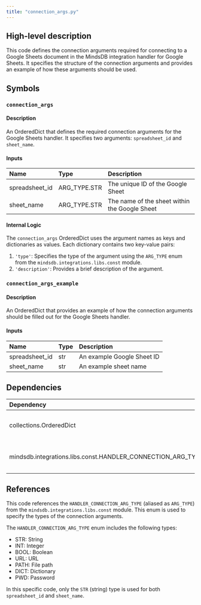 ```yaml
---
title: "connection_args.py"
---
```


## High-level description
This code defines the connection arguments required for connecting to a Google Sheets document in the MindsDB integration handler for Google Sheets. It specifies the structure of the connection arguments and provides an example of how these arguments should be used.

## Symbols

### `connection_args`
#### Description
An OrderedDict that defines the required connection arguments for the Google Sheets handler. It specifies two arguments: `spreadsheet_id` and `sheet_name`.

#### Inputs
| Name | Type | Description |
|:-----|:-----|:------------|
| spreadsheet_id | ARG_TYPE.STR | The unique ID of the Google Sheet |
| sheet_name | ARG_TYPE.STR | The name of the sheet within the Google Sheet |

#### Internal Logic
The `connection_args` OrderedDict uses the argument names as keys and dictionaries as values. Each dictionary contains two key-value pairs:
1. `'type'`: Specifies the type of the argument using the `ARG_TYPE` enum from the `mindsdb.integrations.libs.const` module.
2. `'description'`: Provides a brief description of the argument.

### `connection_args_example`
#### Description
An OrderedDict that provides an example of how the connection arguments should be filled out for the Google Sheets handler.

#### Inputs
| Name | Type | Description |
|:-----|:-----|:------------|
| spreadsheet_id | str | An example Google Sheet ID |
| sheet_name | str | An example sheet name |

## Dependencies
| Dependency | Purpose |
|:-----------|:--------|
| collections.OrderedDict | Used to create ordered dictionaries for `connection_args` and `connection_args_example` |
| mindsdb.integrations.libs.const.HANDLER_CONNECTION_ARG_TYPE | Imported as ARG_TYPE, used to specify the type of connection arguments |

## References
This code references the `HANDLER_CONNECTION_ARG_TYPE` (aliased as `ARG_TYPE`) from the `mindsdb.integrations.libs.const` module. This enum is used to specify the types of the connection arguments.

The `HANDLER_CONNECTION_ARG_TYPE` enum includes the following types:
- STR: String
- INT: Integer
- BOOL: Boolean
- URL: URL
- PATH: File path
- DICT: Dictionary
- PWD: Password

In this specific code, only the `STR` (string) type is used for both `spreadsheet_id` and `sheet_name`.